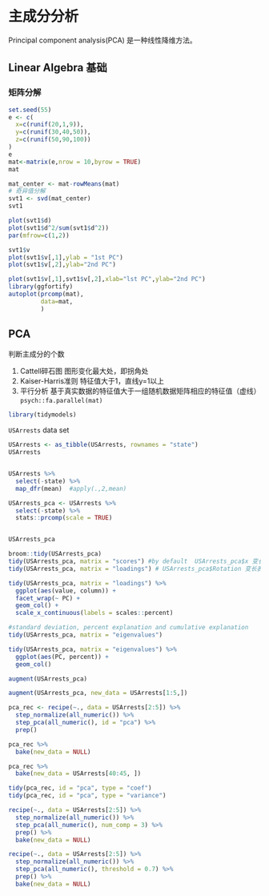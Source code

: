 # 主成分分析

Principal component analysis(PCA) 是一种线性降维方法。

## Linear Algebra 基础

### 矩阵分解

```r
set.seed(55)
e <- c(
  x=c(runif(20,1,9)),
  y=c(runif(30,40,50)),
  z=c(runif(50,90,100))
)
e
mat<-matrix(e,nrow = 10,byrow = TRUE)
mat

mat_center <- mat-rowMeans(mat)
# 奇异值分解
svt1 <- svd(mat_center)
svt1

plot(svt1$d)
plot(svt1$d^2/sum(svt1$d^2))
par(mfrow=c(1,2))

svt1$v
plot(svt1$v[,1],ylab = "1st PC")
plot(svt1$v[,2],ylab="2nd PC")

plot(svt1$v[,1],svt1$v[,2],xlab="lst PC",ylab="2nd PC")
library(ggfortify)
autoplot(prcomp(mat),
         data=mat,
         )
```

## PCA

判断主成分的个数

1.  Cattell碎石图 图形变化最大处，即拐角处
2.  Kaiser-Harris准则 特征值大于1，直线y=1以上
3.  平行分析 基于真实数据的特征值大于一组随机数据矩阵相应的特征值（虚线）`psych::fa.parallel(mat)`

```r
library(tidymodels)
```

`USArrests` data set

```r
USArrests <- as_tibble(USArrests, rownames = "state")
USArrests


USArrests %>%
  select(-state) %>%
  map_dfr(mean)  #apply(.,2,mean)
```

```r
USArrests_pca <- USArrests %>%
  select(-state) %>%
  stats::prcomp(scale = TRUE)


USArrests_pca

broom::tidy(USArrests_pca)
tidy(USArrests_pca, matrix = "scores") #by default  USArrests_pca$x 变长表
tidy(USArrests_pca, matrix = "loadings") # USArrests_pca$Rotation 变长表
```

```r
tidy(USArrests_pca, matrix = "loadings") %>%
  ggplot(aes(value, column)) +
  facet_wrap(~ PC) +
  geom_col() +
  scale_x_continuous(labels = scales::percent)
```

```r
#standard deviation, percent explanation and cumulative explanation
tidy(USArrests_pca, matrix = "eigenvalues") 
```

```r
tidy(USArrests_pca, matrix = "eigenvalues") %>%
  ggplot(aes(PC, percent)) +
  geom_col()
```

```r
augment(USArrests_pca)

augment(USArrests_pca, new_data = USArrests[1:5,])
```

```r
pca_rec <- recipe(~., data = USArrests[2:5]) %>%
  step_normalize(all_numeric()) %>%
  step_pca(all_numeric(), id = "pca") %>%
  prep()

pca_rec %>%
  bake(new_data = NULL)

pca_rec %>%
  bake(new_data = USArrests[40:45, ])
```

```r
tidy(pca_rec, id = "pca", type = "coef")
tidy(pca_rec, id = "pca", type = "variance")
```

```r
recipe(~., data = USArrests[2:5]) %>%
  step_normalize(all_numeric()) %>%
  step_pca(all_numeric(), num_comp = 3) %>%
  prep() %>%
  bake(new_data = NULL)
```

```r
recipe(~., data = USArrests[2:5]) %>%
  step_normalize(all_numeric()) %>%
  step_pca(all_numeric(), threshold = 0.7) %>%
  prep() %>%
  bake(new_data = NULL)
```
